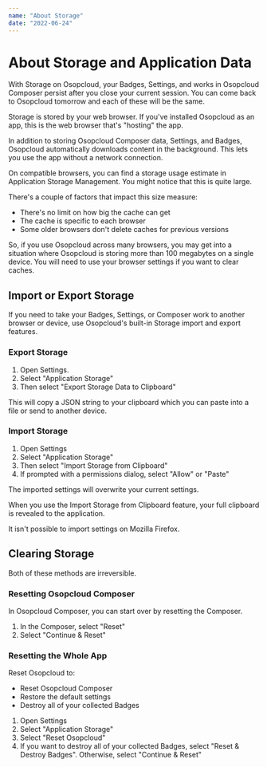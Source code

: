 ```yaml
---
name: "About Storage"
date: "2022-06-24"
---
```


# About Storage and Application Data

With Storage on Osopcloud, your Badges, Settings, and works in Osopcloud Composer persist after you close your current session. You can come back to Osopcloud tomorrow and each of these will be the same.

Storage is stored by your web browser. If you've installed Osopcloud as an app, this is the web browser that's "hosting" the app.

<DeepDive title="Caching and Osopcloud Storage Usage">

In addition to storing Osopcloud Composer data, Settings, and Badges, Osopcloud automatically downloads content in the background. This lets you use the app without a network connection.

On compatible browsers, you can find a storage usage estimate in Application Storage Management. You might notice that this is quite large.

There's a couple of factors that impact this size measure:

- There's no limit on how big the cache can get
- The cache is specific to each browser
- Some older browsers don't delete caches for previous versions

So, if you use Osopcloud across many browsers, you may get into a situation where Osopcloud is storing more than 100 megabytes on a single device. You will need to use your browser settings if you want to clear caches.

</DeepDive>

## Import or Export Storage

If you need to take your Badges, Settings, or Composer work to another browser or device, use Osopcloud's built-in Storage import and export features.

### Export Storage

1. Open Settings.
2. Select "Application Storage"
3. Then select "Export Storage Data to Clipboard"

This will copy a JSON string to your clipboard which you can paste into a file or send to another device.

### Import Storage

1. Open Settings
2. Select "Application Storage"
3. Then select "Import Storage from Clipboard"
4. If prompted with a permissions dialog, select "Allow" or "Paste"

The imported settings will overwrite your current settings.

<Note m={true}>
  When you use the Import Storage from Clipboard feature, your full clipboard is
  revealed to the application.
</Note>

<Note m={true}>It isn't possible to import settings on Mozilla Firefox.</Note>

## Clearing Storage

<Note type="warning">Both of these methods are irreversible.</Note>

### Resetting Osopcloud Composer

In Osopcloud Composer, you can start over by resetting the Composer.

1. In the Composer, select "Reset"
2. Select "Continue & Reset"

### Resetting the Whole App

Reset Osopcloud to:

- Reset Osopcloud Composer
- Restore the default settings
- Destroy all of your collected Badges

1. Open Settings
2. Select "Application Storage"
3. Select "Reset Osopcloud"
4. If you want to destroy all of your collected Badges, select "Reset & Destroy Badges". Otherwise, select "Continue & Reset"
